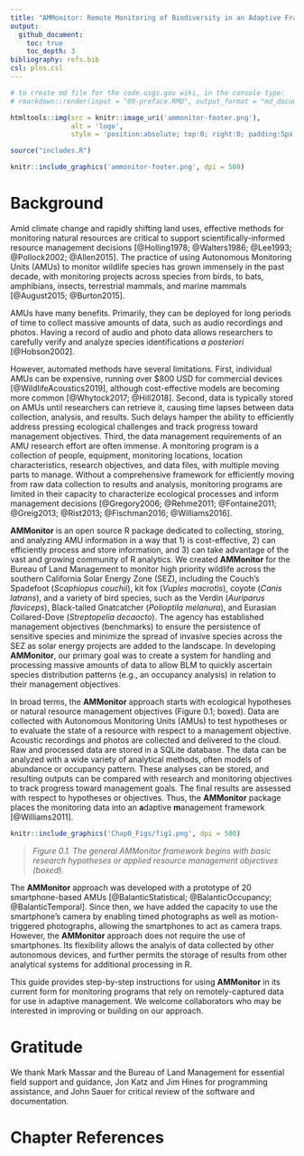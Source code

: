 ```yaml
---
title: "AMMonitor: Remote Monitoring of Biodiversity in an Adaptive Framework"
output:
  github_document:
    toc: true
    toc_depth: 3
bibliography: refs.bib
csl: plos.csl
---
```


```r
# to create md file for the code.usgs.gov wiki, in the console type:
# rmarkdown::render(input = "00-preface.RMD", output_format = "md_document", output_file = "Chapter-00-Motivation-and-Gratitude.md")

```

```r
htmltools::img(src = knitr::image_uri('ammonitor-footer.png'), 
               alt = 'logo', 
               style = 'position:absolute; top:0; right:0; padding:5px;')
```



```r
source("includes.R")
```


```r

knitr::include_graphics('ammonitor-footer.png', dpi = 500)
```


# Background

Amid climate change and rapidly shifting land uses, effective methods for monitoring natural resources are critical to support scientifically-informed resource management decisions [@Holling1978; @Walters1986; @Lee1993; @Pollock2002; @Allen2015]. The practice of using Autonomous Monitoring Units (AMUs) to monitor wildlife species has grown immensely in the past decade, with monitoring projects across species from birds, to bats, amphibians, insects, terrestrial mammals, and marine mammals [@August2015; @Burton2015].

AMUs have many benefits. Primarily, they can be deployed for long periods of time to collect massive amounts of data, such as audio recordings and photos. Having a record of audio and photo data allows researchers to carefully verify and analyze species identifications *a posteriori* [@Hobson2002]. 

However, automated methods have several limitations. First, individual AMUs can be expensive, running over $800 USD for commercial devices [@WildlifeAcoustics2019], although cost-effective models are becoming more common [@Whytock2017; @Hill2018]. Second, data is typically stored on AMUs until researchers can retrieve it, causing time lapses between data collection, analysis, and results. Such delays hamper the ability to efficiently address pressing ecological challenges and track progress toward management objectives. Third, the data management requirements of an AMU research effort are often immense. A monitoring program is a collection of people, equipment, monitoring locations, location characteristics, research objectives, and data files, with multiple moving parts to manage. Without a comprehensive framework for efficiently moving from raw data collection to results and analysis, monitoring programs are limited in their capacity to characterize ecological processes and inform management decisions [@Gregory2006; @Rehme2011; @Fontaine2011; @Greig2013; @Rist2013; @Fischman2016; @Williams2016]. 

**AMMonitor** is an open source R package dedicated to collecting, storing, and analyzing AMU information in a way that 1) is cost-effective, 2) can efficiently process and store information, and 3) can take advantage of the vast and growing community of R analytics. We created **AMMonitor** for the Bureau of Land Management to monitor high priority wildlife across the southern California Solar Energy Zone (SEZ), including the Couch’s Spadefoot (*Scaphiopus couchii*), kit fox (*Vuples macrotis*), coyote (*Canis latrans*), and a variety of bird species, such as the Verdin (*Auriparus flaviceps*), Black-tailed Gnatcatcher (*Polioptila melanura*), and Eurasian Collared-Dove (*Streptopelia decaocto*). The agency has established management objectives (benchmarks) to ensure the persistence of sensitive species and minimize the spread of invasive species across the SEZ as solar energy projects are added to the landscape. In developing **AMMonitor**, our primary goal was to create a system for handling and processing massive amounts of data to allow BLM to quickly ascertain species distribution patterns (e.g., an occupancy analysis) in relation to their management objectives. 

In broad terms, the **AMMonitor** approach starts with ecological hypotheses or natural resource management objectives (Figure 0.1; boxed). Data are collected with Autonomous Monitoring Units (AMUs) to test hypotheses or to evaluate the state of a resource with respect to a management objective. Acoustic recordings and photos are collected and delivered to the cloud. Raw and processed data are stored in a SQLite database. The data can be analyzed with a wide variety of analytical methods, often models of abundance or occupancy pattern. These analyses can be stored, and resulting outputs can be compared with research and monitoring objectives to track progress toward management goals. The final results are assessed with respect to hypotheses or objectives. Thus, the **AMMonitor** package places the monitoring data into an **a**daptive **m**anagement framework [@Williams2011].

<kbd>

```r

knitr::include_graphics('Chap0_Figs/fig1.png', dpi = 500)
```
</kbd>

>*Figure 0.1. The general AMMonitor framework begins with basic research hypotheses or applied resource management objectives (boxed).*

The **AMMonitor** approach was developed with a prototype of 20 smartphone-based AMUs [@BalanticStatistical; @BalanticOccupancy; @BalanticTemporal]. Since then, we have added the capacity to use the smartphone’s camera by enabling timed photographs as well as motion-triggered photographs, allowing the smartphones to act as camera traps. However, the **AMMonitor** approach does not require the use of smartphones. Its flexibility allows the analyis of data collected by other autonomous devices, and further permits the storage of results from other analytical systems for additional processing in R. 

This guide provides step-by-step instructions for using **AMMonitor** in its current form for monitoring programs that rely on remotely-captured data for use in adaptive management. We welcome collaborators who may be interested in improving or building on our approach.


# Gratitude

We thank Mark Massar and the Bureau of Land Management for essential field support and guidance, Jon Katz and Jim Hines for programming assistance, and John Sauer for critical review of the software and documentation. 



# Chapter References



